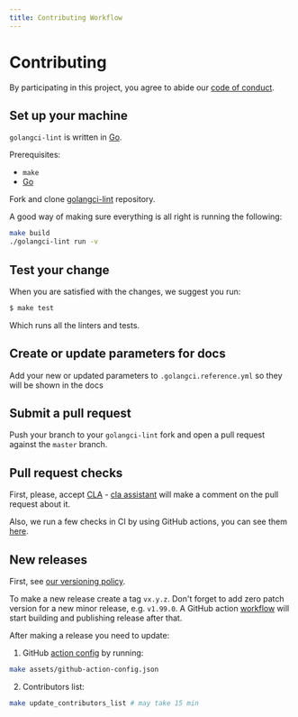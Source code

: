 ```yaml
---
title: Contributing Workflow
---
```


# Contributing

By participating in this project, you agree to abide our [code of conduct](https://github.com/nalekseevs/itns-golangci-lint/blob/master/CODE_OF_CONDUCT.md).

## Set up your machine

`golangci-lint` is written in [Go](https://go.dev).

Prerequisites:

- `make`
- [Go](https://go.dev/doc/install)

Fork and clone [golangci-lint](https://github.com/nalekseevs/itns-golangci-lint) repository.

A good way of making sure everything is all right is running the following:

```sh
make build
./golangci-lint run -v
```

## Test your change

When you are satisfied with the changes, we suggest you run:

```sh
$ make test
```

Which runs all the linters and tests.

## Create or update parameters for docs

Add your new or updated parameters to `.golangci.reference.yml` so they will be shown in the docs

## Submit a pull request

Push your branch to your `golangci-lint` fork and open a pull request against the
`master` branch.

## Pull request checks

First, please, accept [CLA](https://gist.github.com/jirfag/26a39fd375da84b2d5ad4296fecb0668) - [cla assistant](https://cla-assistant.io/) will make a comment on the pull request about it.

Also, we run a few checks in CI by using GitHub actions, you can see them [here](https://github.com/nalekseevs/itns-golangci-lint/blob/master/.github/workflows/pr.yml).

## New releases

First, see [our versioning policy](/product/roadmap/#versioning-policy).

To make a new release create a tag `vx.y.z`. Don't forget to add zero patch version for a new minor release, e.g. `v1.99.0`.
A GitHub action [workflow](https://github.com/nalekseevs/itns-golangci-lint/blob/master/.github/workflows/tag.yml) will start building and publishing release after that.

After making a release you need to update:

1. GitHub [action config](https://github.com/nalekseevs/itns-golangci-lint/blob/master/assets/github-action-config.json) by running:
```sh
make assets/github-action-config.json
```

2. Contributors list:
```sh
make update_contributors_list # may take 15 min
```
